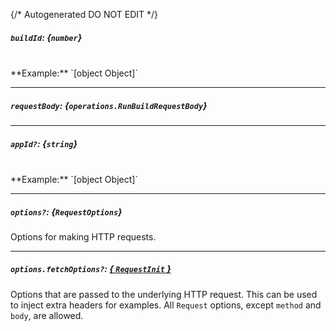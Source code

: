 {/* Autogenerated DO NOT EDIT  */}

##### `buildId`: *{`number`}*
<br/>
**Example:** `[object Object]`

---
##### `requestBody`: *{`operations.RunBuildRequestBody`}*
<Collapsible openLabel={Labels.showProperties} closeLabel={Labels.hideProperties}>
    <RunBuildRequestBody/>
</Collapsible>

---
##### `appId?`: *{`string`}*
<br/>
**Example:** `[object Object]`

---
##### `options?`: *{`RequestOptions`}*
Options for making HTTP requests.

---
##### `options.fetchOptions?`: [*{ `RequestInit` }*](https://developer.mozilla.org/en-US/docs/Web/API/Request/Request#options)
Options that are passed to the underlying HTTP request. This can be used to inject extra headers for examples. All `Request` options, except `method` and `body`, are allowed.


